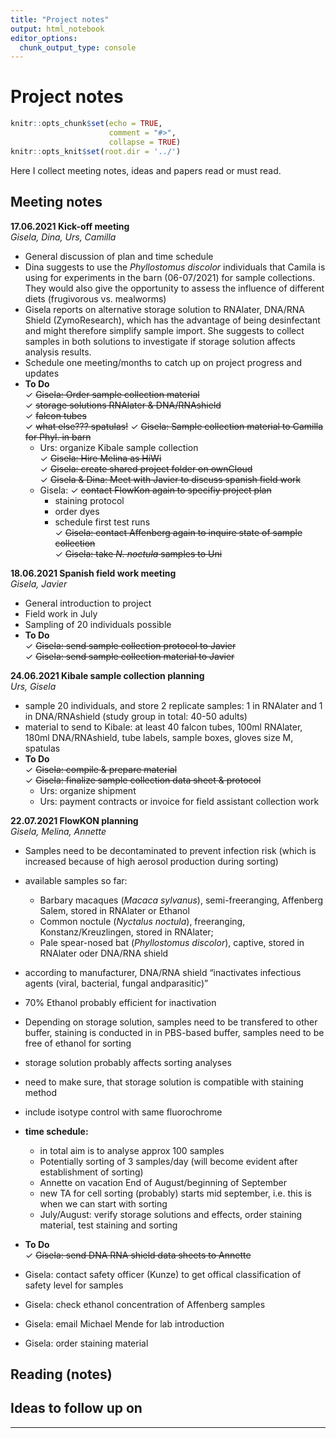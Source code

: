 ---
title: "Project notes"
output: html_notebook
editor_options:
  chunk_output_type: console
---

# Project notes

```{r setup, include=FALSE}
knitr::opts_chunk$set(echo = TRUE,
                      comment = "#>",
                      collapse = TRUE)
knitr::opts_knit$set(root.dir = '../')
```

Here I collect meeting notes, ideas and papers read or must read.

## Meeting notes
**17.06.2021 Kick-off meeting**  
*Gisela, Dina, Urs, Camilla*  

* General discussion of plan and time schedule  
* Dina suggests to use the *Phyllostomus discolor* individuals that Camila is using for experiments in the barn (06-07/2021) for sample collections. They would also give the opportunity to assess the influence of different diets (frugivorous vs. mealworms) 
* Gisela reports on alternative storage solution to RNAlater, DNA/RNA Shield (ZymoResearch), which has the advantage of being desinfectant and might therefore simplify sample import. She suggests to collect samples in both solutions to investigate if storage solution affects analysis results. 
* Schedule one meeting/months to catch up on project progress and updates  
* **To Do**  
  &check; ~~Gisela: Order sample collection material~~     
    &check; ~~storage solutions RNAlater & DNA/RNAshield~~  
    &check; ~~falcon tubes~~  
    &check; ~~what else??? spatulas!~~
  &check; ~~Gisela: Sample collection material to Camilla for Phyl. in barn~~  
  + Urs: organize Kibale sample collection  
  &check; ~~Gisela: Hire Melina as HiWi~~  
  &check; ~~Gisela: create shared project folder on ownCloud~~  
  &check; ~~Gisela & Dina: Meet with Javier to discuss spanish field work~~  
  + Gisela: &check; ~~contact FlowKon again to specifiy project plan~~  
    - staining protocol  
    - order dyes  
    - schedule first test runs  
  &check; ~~Gisela: contact Affenberg again to inquire state of sample collection~~  
  &check; ~~Gisela: take *N. noctula* samples to Uni~~   
  
**18.06.2021 Spanish field work meeting**  
*Gisela, Javier*  

* General introduction to project  
* Field work in July    
* Sampling of 20 individuals possible  
* **To Do**   
  &check; ~~Gisela: send sample collection protocol to Javier~~  
  &check; ~~Gisela: send sample collection material to Javier~~  

**24.06.2021 Kibale sample collection planning**  
*Urs, Gisela*  

* sample 20 individuals, and store 2 replicate samples: 1 in RNAlater and 1 in DNA/RNAshield (study group in total: 40-50 adults)
* material to send to Kibale: at least 40 falcon tubes, 100ml RNAlater, 180ml DNA/RNAshield, tube labels, sample boxes, gloves size M, spatulas  
* **To Do**  
	&check; ~~Gisela: compile & prepare material~~    
	&check; ~~Gisela: finalize sample collection data sheet & protocol~~
	+ Urs: organize shipment
	+ Urs: payment contracts or invoice for field assistant collection work
 

**22.07.2021 FlowKON planning**  
*Gisela, Melina, Annette*  

* Samples need to be decontaminated to prevent infection risk (which is increased because of high aerosol production during sorting)  
* available samples so far:  
  + Barbary macaques (*Macaca sylvanus*), semi-freeranging, Affenberg Salem, stored in RNAlater or Ethanol  
  + Common noctule (*Nyctalus noctula*), freeranging, Konstanz/Kreuzlingen, stored in RNAlater;
  + Pale spear-nosed bat (*Phyllostomus discolor*), captive, stored in RNAlater oder DNA/RNA shield  
* according to manufacturer, DNA/RNA shield "inactivates infectious agents (viral, bacterial, fungal andparasitic)"  
* 70% Ethanol probably efficient for inactivation  

* Depending on storage solution, samples need to be transfered to other buffer, staining is conducted in in PBS-based buffer, samples need to be free of ethanol for sorting  
* storage solution probably affects sorting analyses  
* need to make sure, that storage solution is compatible with staining method  

* include isotype control with same fluorochrome

* **time schedule:**  
  + in total aim is to analyse approx 100 samples  
  + Potentially sorting of 3 samples/day (will become evident after establishment of sorting)  
  + Annette on vacation End of August/beginning of September  
  + new TA for cell sorting (probably) starts mid september, i.e. this is when we can start with sorting  
  + July/August: verify storage solutions and effects, order staining material, test staining and sorting
  
* **To Do**  
	&check; ~~Gisela: send DNA RNA shield data sheets to Annette~~   
* Gisela: contact safety officer (Kunze) to get offical classification of safety level for samples  
* Gisela: check ethanol concentration of Affenberg samples  
* Gisela: email Michael Mende for lab introduction  
* Gisela: order staining material 


## Reading (notes)


## Ideas to follow up on 


---
